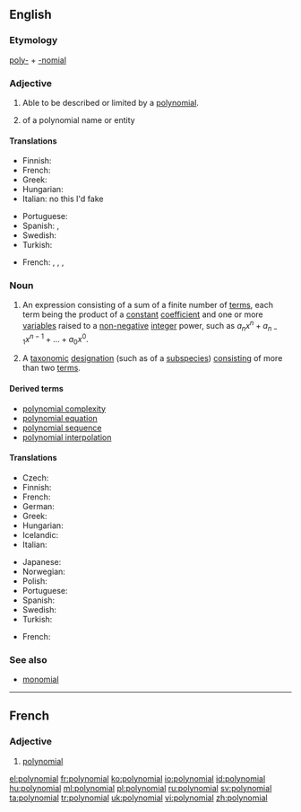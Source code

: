 ==English==
{{wikipedia}}

===Etymology===
[[poly-]] + [[-nomial]]

===Adjective===
{{en-adj}}

# {{algebra}} Able to be described or limited by a [[#Noun|polynomial]].
# {{taxonomy}} of a polynomial name or entity

====Translations====
{{trans-top|in algebra}}
* Finnish: {{t|fi|polynominen}}
* French: {{t+|fr|polynomial}}
* Greek: {{t|el|πολυωνυμικός}}
* Hungarian: {{t|hu|polinomiális}}
* Italian: {{t-|it|polinomiale}} no this I'd fake
{{trans-mid}}
* Portuguese: {{t|pt|polinomial}}
* Spanish: {{t|es|polinomial}}, {{t|es|polinómico}}
* Swedish: {{t+|sv|polynomiell}}
* Turkish: {{t|tr|polinom}}
{{trans-bottom}}

{{trans-top|in taxonomy}}
* French: {{t|fr|polynominal|m}}, {{t|fr|polynominale|f}}, {{t|fr|polynomial|m}}, {{t|fr|polynomiale|f}}
{{trans-mid}}
{{trans-bottom}}

===Noun===
{{en-noun}}

# {{algebra}} An expression consisting of a sum of a finite number of [[terms]], each term being the product of a [[constant]] [[coefficient]] and one or more [[variable]]s raised to a [[non-negative]] [[integer]] power, such as <math>a_n x^n + a_{n-1}x^{n-1} + ... + a_0 x^0</math>.
# {{taxonomy}} A [[taxonomic]] [[designation]] (such as of a [[subspecies]]) [[consisting]] of more than two [[term]]s.

====Derived terms====
* [[polynomial complexity]]
* [[polynomial equation]]
* [[polynomial sequence]]
* [[polynomial interpolation]]

====Translations====
{{trans-top|algebraic expression}}
* Czech: {{t-|cs|polynom|m}}
* Finnish: {{t-|fi|polynomi}}
* French: {{t+|fr|polynôme|m}}
* German: {{t-|de|Polynom|n}}
* Greek: {{t+|el|πολυώνυμο|n|s}}
* Hungarian: {{t+|hu|polinom}}
* Icelandic: {{t|is|margliða|f}}
* Italian: {{t-|it|polinomio|m}}
{{trans-mid}}
* Japanese: {{t|ja|多項式|tr=たこうしき, takōshiki}}
* Norwegian: {{t+|no|polynom|n}}
* Polish: {{t+|pl|wielomian|m}}
* Portuguese: {{t+|pt|polinómio|m}}
* Spanish: {{t+|es|polinomio|m}}
* Swedish: {{t+|sv|polynom|n}}
* Turkish: {{t-|tr|polinom}}
{{trans-bottom}}

{{trans-top|taxonomic designation}}
* French: {{t|fr|polynôme|m}}
{{trans-mid}}
{{trans-bottom}}

===See also===
* [[monomial]]

----

==French==

===Adjective===
{{fr-adj|mp=polynomiaux}}

# [[#Adjective|polynomial]]

[[el:polynomial]]
[[fr:polynomial]]
[[ko:polynomial]]
[[io:polynomial]]
[[id:polynomial]]
[[hu:polynomial]]
[[ml:polynomial]]
[[pl:polynomial]]
[[ru:polynomial]]
[[sv:polynomial]]
[[ta:polynomial]]
[[tr:polynomial]]
[[uk:polynomial]]
[[vi:polynomial]]
[[zh:polynomial]]
